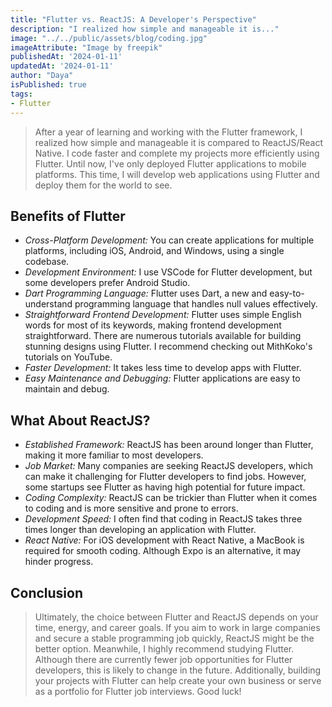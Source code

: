 ```yaml
---
title: "Flutter vs. ReactJS: A Developer's Perspective"
description: "I realized how simple and manageable it is..."
image: "../../public/assets/blog/coding.jpg"
imageAttribute: "Image by freepik"
publishedAt: '2024-01-11'
updatedAt: '2024-01-11'
author: "Daya"
isPublished: true
tags:
- Flutter
---
```


> After a year of learning and working with the Flutter framework, 
I realized how simple and manageable it is compared to ReactJS/React Native. 
I code faster and complete my projects more efficiently using Flutter. 
Until now, I've only deployed Flutter applications to mobile platforms. 
This time, I will develop web applications using Flutter and deploy them for the world to see.

## Benefits of Flutter
- *Cross-Platform Development:* You can create applications for multiple platforms, including iOS, Android, and Windows, using a single codebase.
- *Development Environment:* I use VSCode for Flutter development, but some developers prefer Android Studio.
- *Dart Programming Language:* Flutter uses Dart, a new and easy-to-understand programming language that handles null values effectively.
- *Straightforward Frontend Development:* Flutter uses simple English words for most of its keywords, making frontend development straightforward. There are numerous tutorials available for building stunning designs using Flutter. I recommend checking out MithKoko's tutorials on YouTube.
- *Faster Development:* It takes less time to develop apps with Flutter.
- *Easy Maintenance and Debugging:* Flutter applications are easy to maintain and debug.

## What About ReactJS?
- *Established Framework:* ReactJS has been around longer than Flutter, making it more familiar to most developers.
- *Job Market:* Many companies are seeking ReactJS developers, which can make it challenging for Flutter developers to find jobs. However, some startups see Flutter as having high potential for future impact.
- *Coding Complexity:* ReactJS can be trickier than Flutter when it comes to coding and is more sensitive and prone to errors.
- *Development Speed:* I often find that coding in ReactJS takes three times longer than developing an application with Flutter.
- *React Native:* For iOS development with React Native, a MacBook is required for smooth coding. Although Expo is an alternative, it may hinder progress.

## Conclusion
> Ultimately, the choice between Flutter and ReactJS depends on your time, energy, and career goals. 
If you aim to work in large companies and secure a stable programming job quickly, 
ReactJS might be the better option. Meanwhile, I highly recommend studying Flutter. 
Although there are currently fewer job opportunities for Flutter developers, 
this is likely to change in the future. Additionally, building your projects with Flutter can help create
your own business or serve as a portfolio for Flutter job interviews. Good luck!